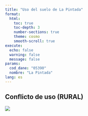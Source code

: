 ```yaml
---
title: "Uso del suelo de La Pintada"
format: 
  html:
    toc: true
    toc-depth: 3
    number-sections: true
    theme: cosmo
    smooth-scroll: true
execute:
  echo: false
  warning: false
  message: false
params:
  cod_dane: "05390"
  nombre: "La Pintada"
lang: es
---
```



## Conflicto de uso (RURAL)

![](img_r1/conf_porcentajes.png)
